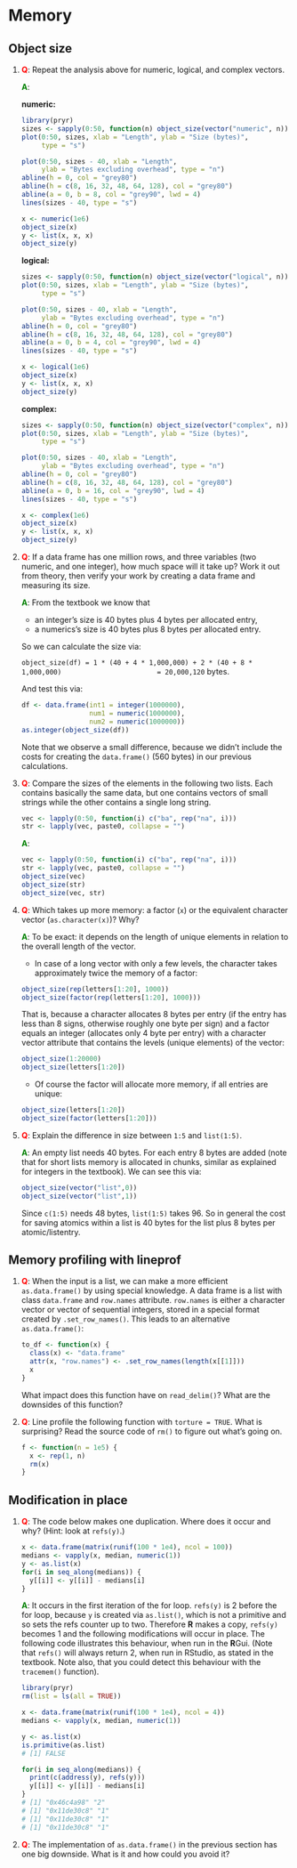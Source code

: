 # Memory

## Object size

1.  __<span style="color:red">Q</span>__: Repeat the analysis above for numeric, logical, and complex vectors.
    
    __<span style="color:green">A</span>__: 
    
    **numeric:**
    
    ```r
    library(pryr)
    sizes <- sapply(0:50, function(n) object_size(vector("numeric", n)))
    plot(0:50, sizes, xlab = "Length", ylab = "Size (bytes)", 
         type = "s")
    
    plot(0:50, sizes - 40, xlab = "Length", 
         ylab = "Bytes excluding overhead", type = "n")
    abline(h = 0, col = "grey80")
    abline(h = c(8, 16, 32, 48, 64, 128), col = "grey80")
    abline(a = 0, b = 8, col = "grey90", lwd = 4)
    lines(sizes - 40, type = "s")
    
    x <- numeric(1e6)
    object_size(x)
    y <- list(x, x, x)
    object_size(y)
    ```
    
    **logical:**
    
    ```r
    sizes <- sapply(0:50, function(n) object_size(vector("logical", n)))
    plot(0:50, sizes, xlab = "Length", ylab = "Size (bytes)", 
         type = "s")
    
    plot(0:50, sizes - 40, xlab = "Length", 
         ylab = "Bytes excluding overhead", type = "n")
    abline(h = 0, col = "grey80")
    abline(h = c(8, 16, 32, 48, 64, 128), col = "grey80")
    abline(a = 0, b = 4, col = "grey90", lwd = 4)
    lines(sizes - 40, type = "s")
    
    x <- logical(1e6)
    object_size(x)
    y <- list(x, x, x)
    object_size(y)
    ```
    
    **complex:**
    
    ```r
    sizes <- sapply(0:50, function(n) object_size(vector("complex", n)))
    plot(0:50, sizes, xlab = "Length", ylab = "Size (bytes)", 
         type = "s")
    
    plot(0:50, sizes - 40, xlab = "Length", 
         ylab = "Bytes excluding overhead", type = "n")
    abline(h = 0, col = "grey80")
    abline(h = c(8, 16, 32, 48, 64, 128), col = "grey80")
    abline(a = 0, b = 16, col = "grey90", lwd = 4)
    lines(sizes - 40, type = "s")
    
    x <- complex(1e6)
    object_size(x)
    y <- list(x, x, x)
    object_size(y)
    ```

1.  __<span style="color:red">Q</span>__: If a data frame has one million rows, and three variables (two numeric, and 
    one integer), how much space will it take up? Work it out from theory, 
    then verify your work by creating a data frame and measuring its size.
    
    __<span style="color:green">A</span>__: From the textbook we know that 
    
    * an integer's size is 40 bytes plus 4 bytes per allocated entry,
    * a numerics's size is 40 bytes plus 8 bytes per allocated entry.
    
    So we can calculate the size via:
    
    `object_size(df) = 1 * (40 + 4 * 1,000,000) + 2 * (40 + 8 * 1,000,000)
                           = 20,000,120` bytes.
    
    And test this via:
    
    ```r
    df <- data.frame(int1 = integer(1000000),
                     num1 = numeric(1000000),
                     num2 = numeric(1000000))
    as.integer(object_size(df))
    ```
    
    Note that we observe a small difference, because we didn't include the costs for creating the `data.frame()` (560 bytes) in our previous calculations.
    
1.  __<span style="color:red">Q</span>__: Compare the sizes of the elements in the following two lists. Each 
    contains basically the same data, but one contains vectors of small 
    strings while the other contains a single long string.

    ```r
    vec <- lapply(0:50, function(i) c("ba", rep("na", i)))
    str <- lapply(vec, paste0, collapse = "")
    ```
    
    __<span style="color:green">A</span>__: 
    
    ```r
    vec <- lapply(0:50, function(i) c("ba", rep("na", i)))
    str <- lapply(vec, paste0, collapse = "")
    object_size(vec)
    object_size(str)
    object_size(vec, str)
    ```

1.  __<span style="color:red">Q</span>__: Which takes up more memory: a factor (`x`) or the equivalent character 
    vector (`as.character(x)`)? Why?
    
    __<span style="color:green">A</span>__: To be exact: it depends on the length of unique elements in relation to the overall length of the vector.
    
    * In case of a long vector with only a few levels, the character takes approximately twice the memory of a factor:
    
    ```r
    object_size(rep(letters[1:20], 1000))
    object_size(factor(rep(letters[1:20], 1000)))
    ```
    
    That is, because a character allocates 8 bytes per entry (if the entry has less than 8 signs, otherwise roughly one byte per sign) and a factor equals an integer (allocates only 4 byte per entry) with a character vector attribute that contains the levels (unique elements) of the vector:
    
    ```r
    object_size(1:20000)
    object_size(letters[1:20])
    ```
    
    * Of course the factor will allocate more memory, if all entries are unique:
    
    ```r
    object_size(letters[1:20])
    object_size(factor(letters[1:20]))
    ```

1.  __<span style="color:red">Q</span>__: Explain the difference in size between `1:5` and `list(1:5)`.

    __<span style="color:green">A</span>__: An empty list needs 40 bytes. For each entry 8 bytes are added (note that for short lists memory is allocated in chunks, similar as explained for integers in the textbook). We can see this via:
    
    ```r
    object_size(vector("list",0))
    object_size(vector("list",1))
    ```
    
    Since `c(1:5)` needs 48 bytes, `list(1:5)` takes 96. So in general the cost for saving atomics within a list is 40 bytes for the list plus 8 bytes per atomic/listentry.

## Memory profiling with lineprof

1. __<span style="color:red">Q</span>__: When the input is a list, we can make a more efficient `as.data.frame()` 
   by using special knowledge. A data frame is a list with class `data.frame` 
   and `row.names` attribute. `row.names` is either a character vector or 
   vector of sequential integers, stored in a special format created by 
   `.set_row_names()`. This leads to an alternative `as.data.frame()`:

    ```r
    to_df <- function(x) {
      class(x) <- "data.frame"
      attr(x, "row.names") <- .set_row_names(length(x[[1]]))
      x
    }
    ```

    What impact does this function have on `read_delim()`?  What are the 
    downsides of this function?

1.  __<span style="color:red">Q</span>__: Line profile the following function with `torture = TRUE`. What is 
    surprising? Read the source code of `rm()` to figure out what's going on.

    ```r
    f <- function(n = 1e5) {
      x <- rep(1, n)
      rm(x)
    }
    ```

## Modification in place

1.  __<span style="color:red">Q</span>__: The code below makes one duplication. Where does it occur and why? 
    (Hint: look at `refs(y)`.)

    ```r
    x <- data.frame(matrix(runif(100 * 1e4), ncol = 100))
    medians <- vapply(x, median, numeric(1))
    y <- as.list(x)
    for(i in seq_along(medians)) {
      y[[i]] <- y[[i]] - medians[i]
    }
    ```
    
    __<span style="color:green">A</span>__: It occurs in the first iteration of the for loop. `refs(y)` is 2 before the for loop, because `y` is created via `as.list()`, which is not a primitive and so sets the refs counter up to two. Therefore **R** makes a copy, `refs(y)` becomes 1 and the following modifications will occur in place. The following code illustrates this behaviour, when run in the **R**Gui. (Note that `refs()` will always return 2, when run in RStudio, as stated in the textbook. Note also, that you could detect this behaviour with the `tracemem()` function).
    
    ```r
    library(pryr)
    rm(list = ls(all = TRUE))

    x <- data.frame(matrix(runif(100 * 1e4), ncol = 4))
    medians <- vapply(x, median, numeric(1))

    y <- as.list(x)
    is.primitive(as.list)
    # [1] FALSE

    for(i in seq_along(medians)) {
      print(c(address(y), refs(y)))
      y[[i]] <- y[[i]] - medians[i]
    }
    # [1] "0x46c4a98" "2"
    # [1] "0x11de30c8" "1" 
    # [1] "0x11de30c8" "1" 
    # [1] "0x11de30c8" "1" 
    ```

1.  __<span style="color:red">Q</span>__: The implementation of `as.data.frame()` in the previous section has one 
    big downside. What is it and how could you avoid it?


[long-vectors]: http://cran.r-project.org/doc/manuals/R-ints.html#Long-vectors
